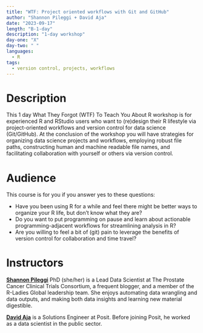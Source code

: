 ```yaml
---
title: "WTF: Project oriented workflows with Git and GitHub"
author: "Shannon Pileggi + David Aja"
date: "2023-09-17"
length: "B-1-day"
description: "1-day workshop"
day-one: "X"
day-two: " "
languages:
  - R
tags:
  - version control, projects, workflows
---
```


# Description

This 1 day What They Forgot (WTF) To Teach You About R workshop is for experienced R and RStudio users who want to (re)design their R lifestyle via project-oriented workflows and version control for data science (Git/GitHub). At the conclusion of the workshop you will have strategies for organizing data science projects and workflows, employing robust file paths, constructing human and machine readable file names, and facilitating collaboration with yourself or others via version control.

# Audience

This course is for you if you answer yes to these questions:

- Have you been using R for a while and feel there might be better ways to organize your R life, but don't know what they are?
- Do you want to put programming on pause and learn about actionable programming-adjacent workflows for streamlining analysis in R?
- Are you willing to feel a bit of (git) pain to leverage the benefits of version control for collaboration and time travel?


# Instructors

[**Shannon Pileggi**](https://www.pipinghotdata.com/) PhD (she/her) is a Lead Data Scientist at The Prostate Cancer Clinical Trials Consortium, a frequent blogger, and a member of the R-Ladies Global leadership team. She enjoys automating data wrangling and data outputs, and making both data insights and learning new material digestible.

[**David Aja**](https://edavidaja.com/) is a Solutions Engineer at Posit. Before joining Posit, he worked as a data scientist in the public sector.

